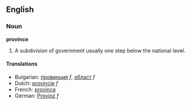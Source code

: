 ==English==
===Noun===
'''province'''

# A subdivision of government usually one step below the national level.

====Translations====

*Bulgarian: [[провинция]] ''f'', [[област]] ''f''
*Dutch: [[provincie]] ''f''
*French: [[province]]
*German: [[Provinz]] ''f''